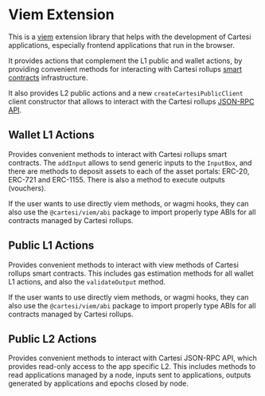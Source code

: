 # Viem Extension

This is a [viem](https://viem.sh) extension library that helps with the development of Cartesi applications, especially frontend applications that run in the browser.

It provides actions that complement the L1 public and wallet actions, by providing convenient methods for interacting with Cartesi rollups [smart contracts](https://github.com/cartesi/rollups-contracts) infrastructure.

It also provides L2 public actions and a new `createCartesiPublicClient` client constructor that allows to interact with the Cartesi rollups [JSON-RPC API](https://playground.open-rpc.org/?schemaUrl=https://raw.githubusercontent.com/cartesi/rollups-node/refs/tags/v2.0.0-alpha.3/internal/jsonrpc/jsonrpc-discover.json&uiSchema[appBar][ui:title]=Cartesi&uiSchema[appBar][ui:logoUrl]=https://cartesi.io/favicon.svg&uiSchema[appBar][ui:transports]=false&uiSchema[appBar][ui:input]=false&uiSchema[appBar][ui:edit]=false&uiSchema[appBar][ui:examplesDropdown]=false&uiSchema[appBar][ui:splitView]=false).

## Wallet L1 Actions

Provides convenient methods to interact with Cartesi rollups smart contracts.
The `addInput` allows to send generic inputs to the `InputBox`, and there are methods to deposit assets to each of the asset portals: ERC-20, ERC-721 and ERC-1155.
There is also a method to execute outputs (vouchers).

If the user wants to use directly viem methods, or wagmi hooks, they can also use the `@cartesi/viem/abi` package to import properly type ABIs for all contracts managed by Cartesi rollups.

## Public L1 Actions

Provides convenient methods to interact with view methods of Cartesi rollups smart contracts.
This includes gas estimation methods for all wallet L1 actions, and also the `validateOutput` method.

If the user wants to use directly viem methods, or wagmi hooks, they can also use the `@cartesi/viem/abi` package to import properly type ABIs for all contracts managed by Cartesi rollups.

## Public L2 Actions

Provides convenient methods to interact with Cartesi JSON-RPC API, which provides read-only access to the app specific L2.
This includes methods to read applications managed by a node, inputs sent to applications, outputs generated by applications and epochs closed by node.

